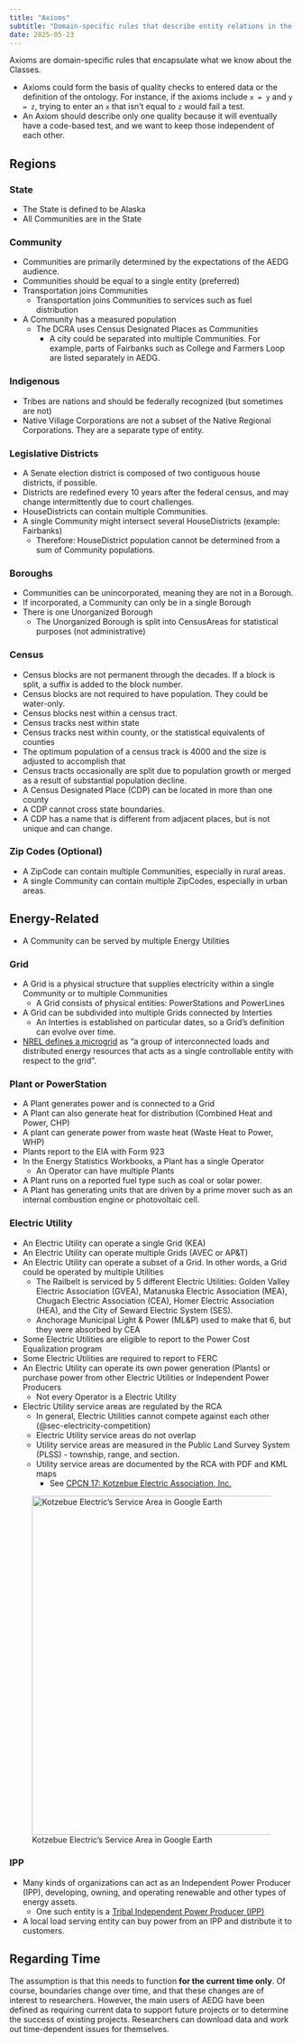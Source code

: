 ```yaml
---
title: "Axioms"
subtitle: "Domain-specific rules that describe entity relations in the Alaska Community Ontology"
date: 2025-05-23
---
```


Axioms are domain-specific rules that encapsulate what we know about the Classes.

  - Axioms could form the basis of quality checks to entered data or the definition of the ontology. For instance, if the axioms include `x = y` and `y = z`, trying to enter an `x` that isn't equal to `z` would fail a test.
  - An Axiom should describe only one quality because it will eventually have a code-based test, and we want to keep those independent of each other.
  
## Regions

### State
- The State is defined to be Alaska
- All Communities are in the State

### Community
- Communities are primarily determined by the expectations of the AEDG audience.
- Communities should be equal to a single entity (preferred)
- Transportation joins Communities
  - Transportation joins Communities to services such as fuel distribution
- A Community has a measured population
  - The DCRA uses Census Designated Places as Communities
    - A city could be separated into multiple Communities. For example, parts of Fairbanks such as College and Farmers Loop are listed separately in AEDG.

### Indigenous 

- Tribes are nations and should be federally recognized (but sometimes are not)
- Native Village Corporations are not a subset of the Native Regional Corporations. They are a separate type of entity.

### Legislative Districts

- A Senate election district is composed of two contiguous house districts, if possible.
- Districts are redefined every 10 years after the federal census, and may change intermittently due to court challenges.
- HouseDistricts can contain multiple Communities.
- A single Community might intersect several HouseDistricts (example: Fairbanks)
  - Therefore: HouseDistrict population cannot be determined from a sum of Community populations.

### Boroughs
- Communities can be unincorporated, meaning they are not in a Borough.
- If incorporated, a Community can only be in a single Borough
- There is one Unorganized Borough
  - The Unorganized Borough is split into CensusAreas for statistical purposes (not administrative)

### Census

- Census blocks are not permanent through the decades. If a block is split, a suffix is added to the block number.
- Census blocks are not required to have population. They could be water-only.
- Census blocks nest within a census tract. 
- Census tracks nest within state
- Census tracks nest within county, or the statistical equivalents of counties
- The optimum population of a census track is 4000 and the size is adjusted to accomplish that
- Census tracts occasionally are split due to population growth or merged as a result of substantial population decline.
- A Census Designated Place (CDP) can be located in more than one county
- A CDP cannot cross state boundaries.
- A CDP has a name that is different from adjacent places, but is not unique and can change.


### Zip Codes (Optional)
- A ZipCode can contain multiple Communities, especially in rural areas.
- A single Community can contain multiple ZipCodes, especially in urban areas.


## Energy-Related

- A Community can be served by multiple Energy Utilities

### Grid
- A Grid is a physical structure that supplies electricity within a single Community or to multiple Communities
  - A Grid consists of physical entities: PowerStations and PowerLines
- A Grid can be subdivided into multiple Grids connected by Interties
  - An Interties is established on particular dates, so a Grid's definition can evolve over time.
- [NREL defines a microgrid](https://www.nrel.gov/grid/microgrids) as "a group of interconnected loads and distributed energy resources that acts as a single controllable entity with respect to the grid". 

### Plant or PowerStation
- A Plant generates power and is connected to a Grid
- A Plant can also generate heat for distribution (Combined Heat and Power, CHP)
- A plant can generate power from waste heat (Waste Heat to Power, WHP)
- Plants report to the EIA with Form 923
- In the Energy Statistics Workbooks, a Plant has a single Operator
  - An Operator can have multiple Plants
- A Plant runs on a reported fuel type such as coal or solar power.
- A Plant has generating units that are driven by a prime mover such as an internal combustion engine or photovoltaic cell.


### Electric Utility
- An Electric Utility can operate a single Grid (KEA)
- An Electric Utility can operate multiple Grids (AVEC or AP&T)
- An Electric Utility can operate a subset of a Grid. In other words, a Grid could be operated by multiple Utilities
  - The Railbelt is serviced by 5 different Electric Utilities: Golden Valley Electric Association (GVEA), Matanuska Electric Association (MEA), Chugach Electric Association (CEA), Homer Electric Association (HEA), and the City of Seward Electric System (SES).
  - Anchorage Municipal Light & Power (ML&P) used to make that 6, but they were absorbed by CEA
- Some Electric Utilities are eligible to report to the Power Cost Equalization program
- Some Electric Utilities are required to report to FERC
- An Electric Utility can operate its own power generation (Plants) or purchase power from other Electric Utilities or Independent Power Producers
  - Not every Operator is a Electric Utility
- Electric Utility service areas are regulated by the RCA
  - In general, Electric Utilities cannot compete against each other (@sec-electricity-competition)
  - Electric Utility service areas do not overlap
  - Utility service areas are measured in the Public Land Survey System (PLSS) - township, range, and section.
  - Utility service areas are documented by the RCA with PDF and KML maps
    - See [CPCN 17: Kotzebue Electric Association, Inc.](https://rca.alaska.gov/RCAWeb/Certificate/CertificateDetails.aspx?id=a2255e26-17e0-47b3-a1ff-2c43ad24fbdf)


![Kotzebue Electric's Service Area in Google Earth](images/KEA_kml_google.png){fig-alt="KEA's service area displayed in Google Earth" width=600 fig-align="left"}


### IPP
- Many kinds of organizations can act as an Independent Power Producer (IPP), developing, owning, and operating renewable and other types of energy assets.
  - One such entity is a [Tribal Independent Power Producer (IPP)](https://www.energy.gov/sites/default/files/2024-07/Tribal-IPP-Development-in-Alaska_0.pdf)
- A local load serving entity can buy power from an IPP and distribute it to customers.


## Regarding Time

The assumption is that this needs to function **for the current time only**. Of course, boundaries change over time, and that these changes are of interest to researchers. However, the main users of AEDG have been defined as requiring current data to support future projects or to determine the success of existing projects. Researchers can download data and work out time-dependent issues for themselves.
